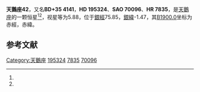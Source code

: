 {{Starbox begin
| name = 天鵝座42
}}
{{Starbox observe
| epoch = [[J2000.0|J2000.0]]
| constell = [[天鵝座|天鵝座]]<ref name=SIMBAD>{{cite web
 | url=http://simbad.u-strasbg.fr/simbad/sim-id?Ident=HR+7835
 | title=Pulsating variable Star
 | publisher=Centre de Données astronomiques de Strasbourg
 | work=SIMBAD
 | accessdate=2012-07-13
 | archive-date=2019-07-29
 | archive-url=https://web.archive.org/web/20190729180900/http://simbad.u-strasbg.fr/simbad/sim-id?Ident=HR+7835
 | dead-url=no
 }}</ref><ref name=DATA>{{cite web
 | url=http://vizier.u-strasbg.fr/viz-bin/VizieR-5?-out.add=.&-source=5050&-corr=PK=HR&-out.max=9999&HR=7835
 | title=VizieR Detailed Page
 | accessdate=2012-07-13
 | archive-date=2016-03-05
 | archive-url=https://web.archive.org/web/20160305225000/http://vizier.u-strasbg.fr/viz-bin/VizieR-5?-out.add=.&-source=5050&-corr=PK=HR&-out.max=9999&HR=7835
 | dead-url=no
 }}</ref>
| 星官 = 
| ra = {{RA|20|29|20.4}}<ref name=SIMBAD /><ref name=DATA />
| dec = {{DEC|+36|27|17}}<ref name=SIMBAD /><ref name=DATA />
| appmag_v = 5.88<ref name=SIMBAD /><ref name=DATA />
}}
{{Starbox character
| class = A1Ib<ref name=SIMBAD /><ref name=DATA />
| b-v = 0.52<ref name=SIMBAD /><ref name=DATA />
| u-b = 0.1<ref name=SIMBAD /><ref name=DATA />
| r-i = <ref name=SIMBAD /><ref name=DATA />
| variable = 
}}
{{Starbox astrometry
| radial_v = 0.1
| prop_mo_ra = -18
| parallax = 
| p_error = 
}}
{{Starbox catalog
| names =BD+35 4141，[[SAO星表|SAO]] 70096，[[HD星表|HD]] 195324，[[HR星表|HR]] 7835}}
{{Starbox reference |Simbad=HR+7835}}
{{Starbox end}}

'''天鵝座42'''，又名'''BD+35 4141'''，'''HD 195324'''、'''SAO 70096'''、'''HR 7835'''，是[[天鵝座|天鵝座]]的一颗恒星<ref name=SIMBAD /><ref name=DATA />，视星等为5.88，位于[[銀道座標系|銀經]]75.85，[[銀道座標系|銀緯]]-1.47，其[[B1900.0|B1900.0]]坐标为赤經{{RA|20|25|31.5}}，赤緯{{DEC|+36|-1.47|15}}。

== 参考文献 ==
{{reflist}}

{{star-stub}}

{{天鵝座恒星}}
{{星官|天津|9|40}}
[[Category:天鵝座|Category:天鵝座]]
[[Category:HD和HDE天體|195324]]
[[Category:HR天體|7835]]
[[Category:SAO天體|70096]]